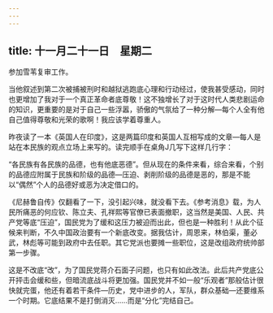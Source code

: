 ```yaml
---
---
---
```

title: 十一月二十一日　星期二
---




参加雪苇复审工作。

当他叙述到第二次被捕被刑时和越狱逃跑底心理和行动经过，使我甚受感动，同时也更增加了我对于一个真正革命者底尊敬！这不独增长了对于这时代人类悲剧运命的知识，更重要的是对于自己一些浮嚣，骄傲的气氛给了一种分解―每个人全有他自己值得尊敬和光荣的歌啊！我应该学着尊重人。

昨夜读了一本《英国人在印度》，这是两篇印度和英国人互相写成的文章―每人是站在本民族的观点立场上来写的。读完顺手在桌角J几写下这样几行字：

“各民族有各民族的品德，也有他底恶德”。但从现在的条件来看，综合来看，个别的品德应附属于民族和阶级的品德―压迫、剥削阶级的品德是恶的，那是不能以“偶然”个人的品德好或恶为决定借口的。

《尼赫鲁自传》仅翻看了一下，没引起兴味，就没看下去。《参考消息》载，为人民所痛恶的何应钦、陈立夫、孔祥熙等官僚已表面撤职，这当然是美国、人民、共产党等底“压迫”，国民党为了缓和这压力被迫而出此，但也是一种胜利！从此个征候来判断，不久中国政治要有一个新底改变。据我估计，周恩来，林伯渠，董必武，林彪等可能到政府中去任职。其它党派也要摊一些职位，这是改组政府统帅部第一步骤。

这是不改底“改”，为了国民党蒋介石面子问题，也只有如此改法。此后共产党底公开抨击会缓和些，但暗流底战斗将更加强。国民党并不如一般“乐观者”那般估计很快就完蛋，他还有着若干条件―历史，党中进步的人，军队，群众基础―还要维系一个时期。它底结果不是打倒消灭……而是“分化”完结自己。